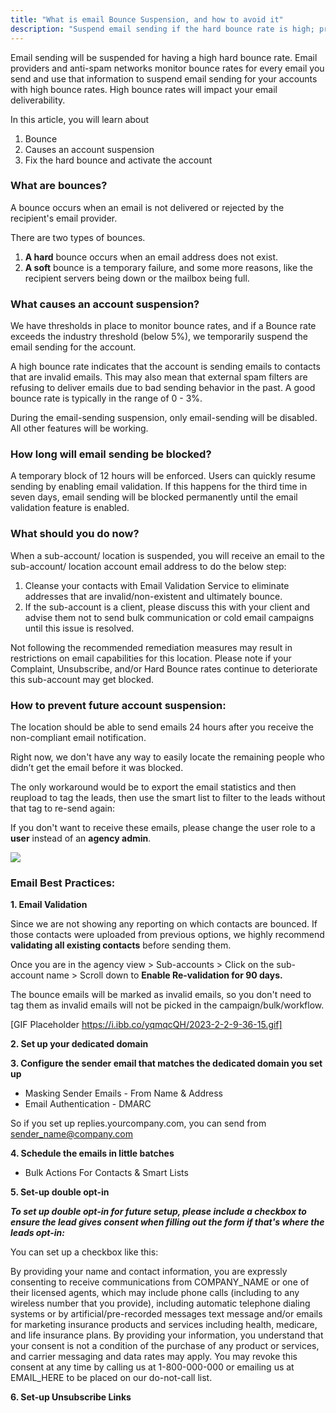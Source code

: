 ```yaml
---
title: "What is email Bounce Suspension, and how to avoid it"
description: "Suspend email sending if the hard bounce rate is high; providers and anti-spam networks monitor bounce rates, impacting your deliverability."
---
```



Email sending will be suspended for having a high hard bounce rate. Email providers and anti-spam networks monitor bounce rates for every email you send and use that information to suspend email sending for your accounts with high bounce rates. High bounce rates will impact your email deliverability.
  
In this article, you will learn about

1.  Bounce 
2.  Causes an account suspension  
3.  Fix the hard bounce and activate the account

### What are bounces?

A bounce occurs when an email is not delivered or rejected by the recipient's email provider.

There are two types of bounces.

1.  **A hard**  bounce occurs when an email address does not exist.
2.  **A soft**  bounce is a temporary failure, and some more reasons, like the recipient servers being down or the mailbox being full.


### What causes an account suspension?

We have thresholds in place to monitor bounce rates, and if a Bounce rate exceeds the industry threshold (below 5%), we temporarily suspend the email sending for the account.

A high bounce rate indicates that the account is sending emails to contacts that are invalid emails. This may also mean that external spam filters are refusing to deliver emails due to bad sending behavior in the past. A good bounce rate is typically in the range of 0 - 3%.

During the email-sending suspension, only email-sending will be disabled. All other features will be working.

### How long will email sending be blocked?

A temporary block of 12 hours will be enforced. Users can quickly resume sending by enabling email validation. If this happens for the third time in seven days, email sending will be blocked permanently until the email validation feature is enabled.

### What should you do now?

When a sub-account/ location is suspended, you will receive an email to the  sub-account/ location account email address to do the below step:

1.  Cleanse your contacts with  Email Validation Service to eliminate addresses that are invalid/non-existent and ultimately bounce.
2.  If the sub-account is a client, please discuss this with your client and advise them not to send bulk communication or cold email campaigns until this issue is resolved.

Not following the recommended remediation measures may result in restrictions on email capabilities for this location. Please note if your Complaint, Unsubscribe, and/or Hard Bounce rates continue to deteriorate this sub-account may get blocked.

### How to prevent future account suspension:

The location should be able to send emails 24 hours after you receive the non-compliant email notification.

Right now, we don't have any way to easily locate the remaining people who didn’t get the email before it was blocked.

The only workaround would be to export the email statistics and then reupload to tag the leads, then use the smart list to filter to the leads without that tag to re-send again:

If you don't want to receive these emails, please change the user role to a  **user**  instead of an  **agency admin**.

![](https://i.ibb.co/TckmLt0/2023-2-2-11-38-11.gif)

### Email Best Practices:

**1.  Email Validation**

Since we are not showing any reporting on which contacts are bounced. If those contacts were uploaded from previous options, we highly recommend  **validating all existing contacts**  before sending them.

Once you are in the agency view > Sub-accounts > Click on the sub-account name > Scroll down to  **Enable Re-validation for 90 days.**

The bounce emails will be marked as invalid emails, so you don't need to tag them as invalid emails will not be picked in the campaign/bulk/workflow.

[GIF Placeholder https://i.ibb.co/yqmqcQH/2023-2-2-9-36-15.gif]

**2. Set up your dedicated domain**

**3. Configure the sender email that matches the dedicated domain you set up**

- Masking Sender Emails - From Name & Address
- Email Authentication - DMARC

So if you set up replies.yourcompany.com, you can send from sender_name@company.com

**4. Schedule the emails in little batches**

- Bulk Actions For Contacts & Smart Lists

**5. Set-up double opt-in**

***To set up double opt-in for future setup, please include a checkbox to ensure the lead gives consent when filling out the form if that's where the leads opt-in:***

You can set up a checkbox like this:

By providing your name and contact information, you are expressly consenting to receive communications from COMPANY_NAME or one of their licensed agents, which may include phone calls (including to any wireless number that you provide), including automatic telephone dialing systems or by artificial/pre-recorded messages text message and/or emails for marketing insurance products and services including health, medicare, and life insurance plans. By providing your information, you understand that your consent is not a condition of the purchase of any product or services, and carrier messaging and data rates may apply. You may revoke this consent at any time by calling us at 1-800-000-000 or emailing us at EMAIL_HERE to be placed on our do-not-call list.

**6. Set-up Unsubscribe Links**